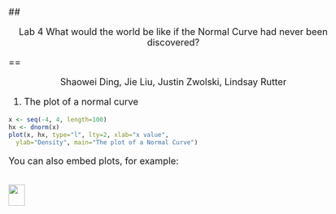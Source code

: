 <style type="text/css">
title {
  font-size:40px;
}
body {
   font-size: 18px;
}
pre {
  font-size: 14px
}
</style>

## <p align="center">Lab 4  What would the world be like if the Normal Curve had never been discovered?</p>
==
 <p align="center">Shaowei Ding, Jie Liu, Justin Zwolski, Lindsay Rutter </p>


1. The plot of a normal curve
```r
x <- seq(-4, 4, length=100)
hx <- dnorm(x)
plot(x, hx, type="l", lty=2, xlab="x value",
  ylab="Density", main="The plot of a Normal Curve")
```

You can also embed plots, for example:

```r

```

<img src="http://upload.wikimedia.org/wikipedia/commons/d/d3/Nelumno_nucifera_open_flower_-_botanic_garden_adelaide2.jpg" height="42" width="32">
